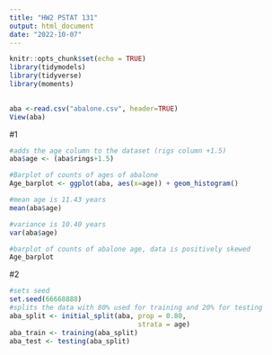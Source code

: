 ```yaml
---
title: "HW2 PSTAT 131"
output: html_document
date: "2022-10-07"
---
```


```r
knitr::opts_chunk$set(echo = TRUE)
library(tidymodels)
library(tidyverse)
library(moments)
 
```

```r
aba <-read.csv("abalone.csv", header=TRUE)
View(aba)


```

#1

```r
#adds the age column to the dataset (rigs column +1.5)
aba$age <- (aba$rings+1.5)

#Barplot of counts of ages of abalone 
Age_barplot <- ggplot(aba, aes(x=age)) + geom_histogram()

#mean age is 11.43 years
mean(aba$age)

#variance is 10.40 years
var(aba$age)

#barplot of counts of abalone age, data is positively skewed
Age_barplot

```

#2 
```r
#sets seed
set.seed(66668888)
#splits the data with 80% used for training and 20% for testing
aba_split <- initial_split(aba, prop = 0.80,
                                strata = age)
aba_train <- training(aba_split)
aba_test <- testing(aba_split)



```